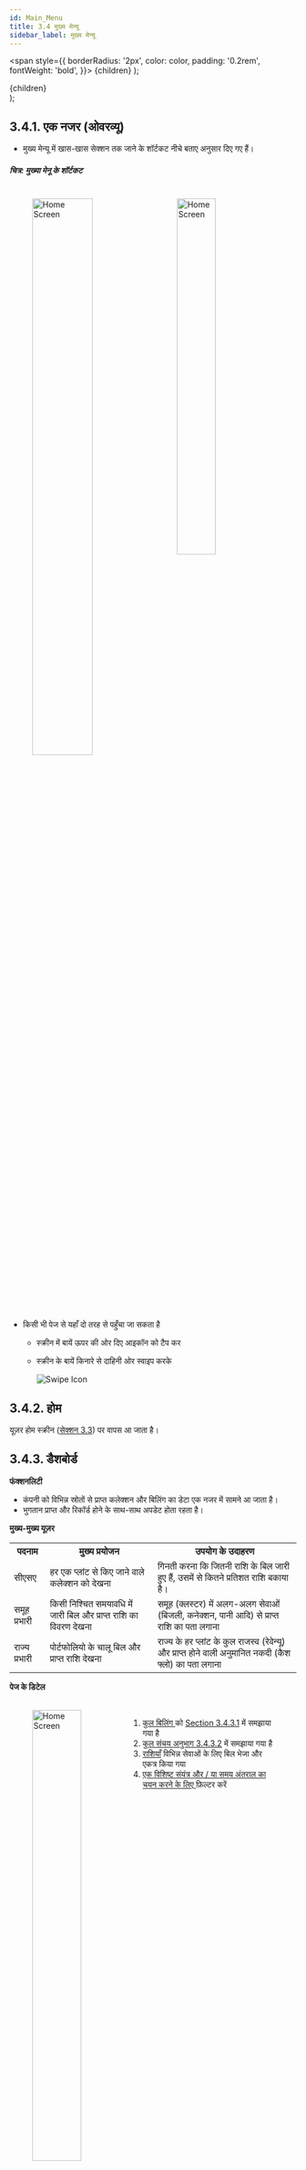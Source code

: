 ```yaml
---
id: Main_Menu
title: 3.4 मुख्य मेन्यू
sidebar_label: मुख्य मेन्यू
---
```

  <span
    style={{
      borderRadius: '2px',
      color: color,
      padding: '0.2rem',
      fontWeight: 'bold',
    }}>
    {children}
  </span>
);

  <div
    style={{ 
         display: 'table',
    }}>
    {children}
  </div>
);

## 3.4.1. एक नजर (ओवरव्यू)
* मुख्य मेन्यू में खास-खास सेक्शन तक जाने के शॉर्टकट नीचे बताए अनुसार दिए गए हैं।

##### चित्र: मुख्या मेनू के शॉर्टकट

<figure><br clear="right"/>
<img align="left" src={useBaseUrl("img/scrnshts/3.4.1_1_MainMenuShortcusts.svg")} alt="Home Screen" width="50%"/>
<img align="right" src={useBaseUrl("img/scrnshts/3.4.1_2_ShortcutScreenShot.png")} alt="Home Screen" width="40%"/>

<br clear="both"/></figure>

* किसी भी पेज से यहाँ दो तरह से पहुँचा जा सकता है
	* स्क्रीन में बायें ऊपर की ओर दिए आइकॉन को टैप कर
	* स्क्रीन के बायें किनारे से दाहिनी ओर स्वाइप करके

		![Swipe Icon](../assets/App_LeftRightNav.png)

## 3.4.2. होम
यूज़र होम स्क्रीन (<a href='./Home_Screen'>सेक्शन 3.3</a>) पर वापस आ जाता है।

## 3.4.3. डैशबोर्ड
**फंक्शनलिटी**
* कंपनी को विभिन्न स्रोतों से प्राप्त कलेक्शन और बिलिंग का डेटा एक नजर में सामने आ जाता है।
* भुगतान प्राप्त और रिकॉर्ड होने के साथ-साथ अपडेट होता रहता है।

**मुख्य-मुख्य यूज़र**
<table>
  <tr>
    <th>पदनाम</th>
    <th>मुख्य प्रयोजन</th>
    <th>उपयोग के उदाहरण</th>
  </tr>
  <tr>
    <td>सीएसए</td>
    <td>हर एक प्लांट से किए जाने वाले कलेक्शन को देखना</td>
    <td>गिनती करना कि जितनी राशि के बिल जारी हुए हैं, उसमें से कितने प्रतिशत राशि बकाया है।</td>
  </tr>
  <tr>
    <td>समूह प्रभारी</td>
    <td>किसी निश्चित समयावधि में जारी बिल और प्राप्त राशि का विवरण देखना</td>
    <td>समूह (क्लस्टर) में अलग-अलग सेवाओं (बिजली, कनेक्शन, पानी आदि) से प्राप्त राशि का पता लगाना</td>
  </tr>
  <tr>
    <td>राज्य प्रभारी</td>
    <td>पोर्टफोलियो के चालू बिल और प्राप्त राशि देखना</td>
    <td>राज्य के हर प्लांट के कुल राजस्व (रेवेन्यू) और प्राप्त होने वाली अनुमानित नकदी (कैश फ्लो) का पता लगाना</td>
  </tr>
</table>

**पेज के डिटेल**

<figure><br clear="right"/>
<img align="left" src={useBaseUrl("img/scrnshts/3.4_3_1_Dashboard.png")} alt="Home Screen" width="45%"/>
<Clear>

1. <u> कुल बिलिंग </u> को <a href='./Main_Menu#3431-बिल-की-कुल-राशि-टोटल-बिलिंग'>Section 3.4.3.1</a> में समझाया गया है
2. <u> कुल संचय </u> <a href='./Main_Menu#3432-कुल-प्राप्त-राशि-टोटल-कलेक्शन'>अनुभाग 3.4.3.2</a> में समझाया गया है
3.  <u>राशियाँ</u> विभिन्न सेवाओं के लिए बिल भेजा और एकत्र किया गया
4. <u> एक विशिष्ट संयंत्र और / या समय अंतराल का चयन करने के लिए </u> फ़िल्टर करें

</Clear>
<br clear="both"/></figure>

<figure><br clear="right"/>
<img align="left" src={useBaseUrl("img/scrnshts/3.4_3_2_Dashboard.png")} alt="Home Screen" width="45%"/>
<Clear>

5. <u> संग्रह विस्तार </u> विवरण संग्रह कैसे बनाया गया है:
       - पीओएस - एक क्षेत्र एजेंट द्वारा व्यक्ति में एकत्रित
       - वॉलेट - एक इलेक्ट्रॉनिक वॉलेट के माध्यम से भुगतान
       - कैश कार्ड - नकद / डेबिट कार्ड के माध्यम से भुगतान
6. <u> कुल संचय </u> अनुभाग 3.4.3.2 में समझाया गया है

</Clear>
<br clear="both"/></figure>


<!-- ![Page Details](./assets/3.14_PageDetails.png)

![Page Details](./assets/3.15_PageDetails2.png) -->

### 3.4.3.1. बिल की कुल राशि (टोटल बिलिंग)
**फंक्शनलिटी**
* टोटल बिलिंग पेज में हर साइट से प्राप्त राजस्व (रेवेन्यू) का सारांश दिया गया है।

**पेज के डिटेल**
<figure><br clear="right"/>
<img align="left" src={useBaseUrl("img/scrnshts/3.4_3_3_TotalBilling.png")} alt="Total Billing" width="45%"/>
<Clear>

1. <u>प्रत्येक कारख़ाना का सारणीबद्ध डेटा</u> यहाँ वर्णित है। स्तंभ डेटा में शामिल हैं:
    * प्रीपेड ग्राहकों को दी जाने वाली राशि
    * पोस्ट-पेड ग्राहकों को दी जाने वाली राशि
    * कुल सभी ग्राहकों के लिए बिल की गई राशि
    * ग्राहकों का प्रतिशत जो बिल किया गया था

    एरो रेवेन्यू में मासिक परिवर्तन का संकेत देता है:
    * <Highlight color="#FF0000"> ↓ </Highlight> लाल - राजस्व में कमी
    * <Highlight color="#008000"> ↑ </Highlight> हरा - राजस्व में वृद्धि
2. <u> कुल बार </u> सभी कारख़ाना के लिए कुल राशि दर्शाता है
3. <u> हरे पंक्ति </u> कारख़ाना के प्रत्येक समूह के लिए कुल मात्रा दिखाती हैं

</Clear>
<br clear="both"/></figure>

<!-- ![Page Details](./assets/3.16_PageDetails3.png) -->

### 3.4.3.2 कुल प्राप्त राशि (टोटल कलेक्शन)
**फंक्शनलिटी**
* टोटल कलेक्शन पेज में हर साइट के प्राप्त राशि का सारांश दिया होता है।

**पेज के डिटेल**
<figure><br clear="right"/>
<img align="left" src={useBaseUrl("img/scrnshts/3.4.3.2_TotalCollection.png")} alt="Total Collection" width="45%"/>
<Clear>

1. <u> प्रत्येक योजना का सारणीबद्ध डेटा</u>
2. <u> कुल बार </u> सभी कारख़ाना के लिए कुल राशि दिखाता है
3. <u> हरे पंक्ति </u> कारख़ाना के प्रत्येक समूह के लिए कुल मात्रा दिखाती हैं

</Clear>
<br clear="both"/></figure>

<!-- ![Page Details](./assets/3.17_PageDetails4.png) -->

## 3.4.4. कैश रजिस्टर
**फंक्शनलिटी**
* कैश रजिस्टर में हर ग्राहक के सभी लेनदेन का पूरा विवरण रहता है।
* भुगतान होने और रिकॉर्ड तैयार होने के साथ-साथ यह रजिस्टर अपडेट होता जाता है।
* कुल प्राप्त राशि का सारांश पाइ चार्ट में देखने को मिलता है।

**मुख्य-मुख्य यूज़र**
<table>
  <tr>
    <th>पदनाम</th>
    <th>मुख्य प्रयोजन</th>
    <th>उपयोग के उदाहरण</th>
  </tr>
  <tr>
    <td>ग्राहक सेवा एजेंट</td>
    <td>ग्राहक के बिल और भुगतान का पता लगाना</td>
    <td>किसी बिल का कब भुगतान हुआ और निश्चित रीति से हुआ या नहीं, इससे संबंधित समस्याओं को सुलझाना</td>
  </tr>
  <tr>
    <td>समूह प्रभारी</td>
    <td>निश्चित समयावधि में प्राप्त राशि (कलेक्शन) का सारांश</td>
    <td>क्लस्टर के सभी प्लांटों में विभिन्न सेवाओं (बिजली, कनेक्शन, पानी आदि) से प्राप्त राशि का पता लगाना</td>
  </tr>
  <tr>
    <td>राज्य प्रभारी</td>
    <td>राज्य भर में प्राप्त राशि (कलेक्शन) का सारांश</td>
    <td>पूरे राज्य में विभिन्न सेवाओं से प्राप्त राशि का पता लगाना</td>
  </tr>
</table>

**पेज के डिटेल**
<figure><br clear="right"/>
<img align="left" src={useBaseUrl("img/scrnshts/3.4.4_CashRegister.png")} alt="Cash Register" width="45%"/>
<Clear>

1. <u> फिल्टर बार </u> संयंत्र और समय अंतराल का चयन करने के लिए
2. <u> पाई चार्ट </u> अलग-अलग सेवाओं से योगदान में कुल संग्रह को विभाजित करता है
3. प्रत्येक सेवा के लिए एकत्रित राशि का <u>संख्यात्मक डेटा</u>
4. <u> खोज बार </u> एक ग्राहक को तुरंत पता लगाने के लिए: उपयोगकर्ता नाम या अद्वितीय ग्राहक आईडी टाइप कर सकता है।
5. <u> लेन-देन का विवरण </u> सबसे हाल ही में सबसे पहले के साथ, चयनित समय-सीमा में ग्राहकों से एकत्र किए गए भुगतानों की एक सूची प्रस्तुत करते हैं
6. ग्राहक के खाता पृष्ठ को देखने के लिए किसी भी प्रविष्टि पर <u>टैप</u> करें (<a href='./Consumers#352-खाते-के-विवरण-अकाउन्ट-डिटेल्स'>Section 3.5.2</a>)

</Clear>
<br clear="both"/></figure>

<!-- ![Page Details](./assets/3.18_PageDetails5.png) -->

## 3.4.5. स्पार्क सर्वर
**फंक्शनलिटी**
* स्मार्ट स्पार्क मीटर का डेटा कुछ सीमा तक देखा जा सकता है।
* यूज़र यहाँ से ही मीटर को चालू और बंद कर सकता है।

**मुख्य-मुख्य यूज़र**

<table>
  <tr>
    <th>पदनाम</th>
    <th>मुख्य प्रयोजन</th>
    <th>उपयोग का उदाहरण</th>
  </tr>
  <tr>
    <td>टेक्निशन</td>
    <td>प्लांट के किसी निश्चित ग्राहक के मीटर की स्थिति रिव्यू करना</td>
    <td>जाँच करना कि बिजली बंद रहने पर मीटर अपने आप बंद होता है या नहीं।</td>
  </tr>
  <tr>
    <td>सीएसए</td>
    <td>टेक्निशन के समान</td>
    <td>किसी निश्चित मीटर के स्टेटस की जाँच करना</td>
  </tr>
  <tr>
    <td>समूह प्रभारी</td>
    <td>किसी निश्चित ग्राहक या ग्राहक समूह के लिए मीटर की स्थिति नियंत्रित करना</td>
    <td>किसी ग्राहक के खराब उपकरण (एप्लायंस) का असर बिजली वितरण के समूचे नेटवर्क पर होने पर उस ग्राहक का मीटर बंद करना</td>
  </tr>
  <tr>
    <td>राज्य प्रभारी</td>
    <td>समूह प्रभारी के समान</td>
    <td>कोई तकनीकी आपत्ति आने पर राज्य के बहुत सारे मीटर एक ही समय पर बंद करना</td>
  </tr>
</table>

**पेज के डिटेल**

<figure><br clear="right"/>
<img align="left" src={useBaseUrl("img/scrnshts/3.4.5_1_SparkServer.png")} alt="Spark Server" width="45%"/>
<Clear>

1. <u> मीटर सूची </u> प्रति पंक्ति एक पंक्ति के साथ, संबंधित ग्राहक और मीटर की स्थिति को दर्शाता है:
    - <Highlight color="#FF0000"> * </Highlight>लाल - निष्क्रिय
    - <Highlight color="#008000"> * </Highlight> हरा - सक्रिय
    - <Highlight color="#0000FF"> * </Highlight> नीला - ऑटो
2. <u> सर्च बार: </u> ग्राहक का नाम, आईडी या मीटर नंबर लिखकर एक विशिष्ट प्रविष्टि प्राप्त करें।
3. <u> प्लांट ड्रॉपडाउन </u> एक विशेष संयंत्र का चयन करने के लिए उपयोग किया जाता है

</Clear>
<br clear="both"/></figure>
<figure><br clear="right"/>
<img align="left" src={useBaseUrl("img/scrnshts/3.4.5_2_SparkServer.png")} alt="Spark Server" width="45%"/>
<Clear>

***किसी विशेष मीटर के दोहन पर, अनुप्रयोग मीटर के पृष्ठ पर पुनर्निर्देशित करता है***
1. <u> मास्टर विवरण </u> में मुख्य ग्राहक और मीटर की जानकारी शामिल है
2. <u> मीटर स्थिति </u> हमें वर्तमान मीटर गतिविधि की स्थिति देता है, और ON, OFF और AUTO के बीच स्विच करने की अनुमति देता है
3. <u> रीसेट मीटर </u>, डिफ़ॉल्ट रूप से मीटर सेटिंग्स और विवरण रीसेट करने के लिए उपयोग किया जाने वाला विकल्प

</Clear>
<br clear="both"/></figure>

<!-- ![Page Details](./assets/3.19_PageDetails6.png)

![Page Details](./assets/3.20_PageDetails7.png) -->

## 3.4.6. प्राप्त होने वाली राशियाँ (रिसीवेबल्स)
**फंक्शनलिटी**
* किसी प्लांट के प्रत्येक ग्राहक को जारी बिल और बकाया राशि रिसीवेबल्स सेक्शन में दिखाई देती हैं।
* ग्राहकों से प्राप्त भुगतान को दर्ज कर एजेंट अपने बेलेंस को अपडेट कर सकते हैं।
* जो यूज़र कई प्लांट का डेटा देख सकते हैं, उन्हें कोई निश्चित प्लांट सिलेक्ट करने पर ही डेटा दिखाई देगा।

**मुख्य-मुख्य यूज़र**
<table>
  <tr>
    <th>पदनाम </th>
    <th>मुख्य प्रयोजन</th>
    <th>उपयोग के उदाहरण</th>
  </tr>
  <tr>
    <td>ऑपरेटर</td>
    <td>ग्राहक एक्टिव है या नहीं, यह देखना</td>
    <td>कनेक्शन संबंधी किसी समस्या की शिकायत लेकर प्लांट पर आए ग्राहक की शिकायत का कारण पता लगाना</td>
  </tr>
  <tr>
    <td>ग्राहक सेवा एजेंट</td>
    <td>प्लांट के प्रत्येक ग्राहक से प्राप्त होने वाले अनुमानति राजस्व और बकाया राशि को देखना</td>
    <td>तय करना कि बकाया राशि के निपटान के लिए बिक्री टीम को किस ग्राहक (या पूर्व ग्राहक) के पास भेजना चाहिए।</td>
  </tr>
  <tr>
    <td>समूह प्रभारी</td>
    <td>निश्चित समयावधि में प्राप्त राशि (कलेक्शन) का सारांश</td>
    <td>चालू माह में विभिन्न प्लांट से प्राप्त राशि की तुलना करना</td>
  </tr>
  <tr>
    <td>राज्य प्रभारी</td>
    <td>ज्यादा बकाया राशि वाले ग्राहकों पर नजर डालना</td>
    <td>किसी खाते को बंद या दुबारा चालू करते समय ग्राहक के शुरू से आखिर तक के भुगतान को देखना</td>
  </tr>
</table>

**नेविगेशन**
ध्यान रखें कि इस पेज पर होम स्क्रीन से सीधे ही पहुँचा जा सकता है – देखें <a href='./Main_Menu#342-होम'>सेक्शन 3.4.2</a>

**पेज के डिटेल**

<figure><br clear="right"/>
<img align="left" src={useBaseUrl("img/scrnshts/3.4.6_Receivable.png")} alt="Spark Server" width="45%"/>
<Clear>

1. <u> फ़िल्टर बार </u> का उपयोग जानकारी दिखाने के लिए किया जाता है:

    * कारख़ाना (कोष्ठक में ग्राहकों की संख्या)
    * सक्रिय / निष्क्रिय ग्राहक
    * बिल राशि या बकाया राशि के अनुसार छंटनी
    * किस सेवा का बिल लिया जा रहा है
2. <u> बिलिंग गणना </u> प्रत्येक ग्राहक के लिए सूचीबद्ध (ग्राहक आईडी के साथ)

    * <Highlight color="#008000"> हरा</Highlight>: सक्रिय ग्राहक
    * <Highlight color="#FF0000"> लाल</Highlight>: निष्क्रिय ग्राहक

    <a href='./Consumers#352-खाते-के-विवरण-अकाउन्ट-डिटेल्स'>Section 3.5.2.</a> में बताई गई जानकारी के मेनू में एक ग्राहक लिंक का दोहन। भुगतान "लेनदेन जोड़ें" विकल्प का चयन करके पंजीकृत किया जा सकता है
3. <u>कुल बार</u>, चयनित कॉलम को देखते हुए, प्रत्येक कॉलम का योग दिखाता है
4. <u>खोज</u> किसी विशेष ग्राहक के लिए अपना नाम या ग्राहक आईडी टाइप करके
5. <u>डॉटेड आइकन</u> निम्न विकल्पों को दिखाने के लिए टैप किया गया

    * भेजें एसएमएस

</Clear>
<br clear="both"/></figure>

<!-- ![Page Details](./assets/3.21_PAgeDetails8.png) -->

### 3.4.6.1. प्राप्य राशियाँ कितने समय से बकाया हैं (एजिंग रिसिवेबल्स)
**फंक्शनलिटी**
* एजिंग रिसिवेबल्स सेक्शन में किसी प्लांट के एक्टिव और प्रतिबंधित (बैन्ड) ग्राहकों की अलग-अलग सूची मिलती है, जिनकी ओर कंपनी की राशि बकाया है।
* दो सूचियाँ होती हैं – एक्टिव और बैन्ड

इस फंक्शनलिटी से निम्नलिखित पेज देखे जा सकते हैं –

| सक्रिय | प्रतिबंधित |
|--|--|
| हर संयंत्र के लिए सक्रिय उपभोक्ता आंकड़ों की विस्तृत सूची | हर संयंत्र के लिए प्रतिबंधित उपभोक्ताओं की विस्तृत सूची |

<figure><br clear="right"/>
<img align="left" src={useBaseUrl("img/scrnshts/3.4.6_2_AgingReceivables.png")} alt="Spark Server" width="45%"/>
<Clear>


** एसएमएस भेजने पर **

उपयोगकर्ता को यह पुष्टि करनी होगी कि एक संयंत्र में सभी ग्राहकों को एक एसएमएस भेजा जाना चाहिए (देखें <a href='./Miscellaneous#3106-प्लांट-बंद-रहने-शट-डाउन-के-संदेश'>Section 3.10.6</a>)।

** एजिंग प्राप्तियों के दोहन पर **

आपको संयंत्र में ग्राहकों की सक्रिय सूची के लिए निर्देशित किया जाएगा:

1. <u>टेबुलर कॉलम</u> कुल प्राप्य के साथ एक विशेष साइट पर सभी सक्रिय उपभोक्ताओं को जो अभी भी एकत्र किया जाना है, प्रदर्शित किया जाता है। राशि के तहत कोष्ठक में संख्या उपभोक्ताओं की कुल संख्या दर्शाती है। स्तंभ डेटा में शामिल हैं:

    * 45-60 दिन
    * 61-90 दिन
    * 91-120 दिन
    * 120 दिनों से अधिक

2. <u>कुल बार</u> तालिका के समेकित स्तंभ परिणामों को प्रदर्शित करता है।
3. <u>नेविगेशन बार</u> सक्रिय उपभोक्ता कॉलम और प्रतिबंधित उपभोक्ता कॉलम के बीच नेविगेट करने के लिए उपयोग किया जाता है
4. <u>हरे रंग की पंक्तियाँ</u> कारख़ाना के प्रत्येक समूह के लिए कुल मात्रा दिखाती हैं

    ![Left Right Nav](/img/scrnshts/App_LeftRightNav.png)

** अगला स्क्रीनशॉट 'बैन' पर टैप करने पर परिणाम प्रदर्शित करता है **

</Clear>
<br clear="both"/></figure>

<figure><br clear="right"/>
<img align="left" src={useBaseUrl("img/scrnshts/3.4.6_3_AgingReceivables.png")} alt="Spark Server" width="45%"/>
<Clear>

1. *टेबुलर कॉलम* किसी विशेष साइट पर सभी प्रतिबंधित या निष्क्रिय उपभोक्ताओं के साथ कुल प्राप्य जो अभी भी एकत्र किया जाना है, प्रदर्शित किया जाता है। राशि के तहत कोष्ठक में संख्या उपभोक्ताओं की कुल संख्या दर्शाती है। स्तंभ डेटा में (Section XX) शामिल हैं:

    * 30 दिनों से कम
    * 30-60 दिन
    * 60-90 दिन
    * 90 दिनों से अधिक

2. *कुल बार* तालिका के समेकित स्तंभ परिणामों को प्रदर्शित करता है।
3. *"नेविगेशन बार* सक्रिय उपभोक्ता कॉलम और प्रतिबंधित उपभोक्ता कॉलम के बीच नेविगेट करने के लिए उपयोग किया जाता है

    ![Left Right Nav](/img/scrnshts/App_LeftRightNav.png)

</Clear>
<br clear="both"/></figure>

<!-- ![Page Details](./assets/3.22_Receivable.png)

![Page Details](./assets/3.23_Receivable2.png) -->

## 3.4.7. संपर्क सूत्र (कांटैक्ट)
**फंक्शनलिटी**
* कांटैक्ट पेज में कंपनी के कर्मचारियों की सूची उनके पदनाम (डेज़िग्नेशन) और मोबाइल नंबर के साथ दी गई है।
* परिचालक (ऑपरेटर्स) जिस कंपनी और राज्य में कार्य कर रहे हैं, उस आधार पर उन्हें बाँटा गया है।

**मुख्य-मुख्य यूज़र**

<table>
  <tr>
    <th>पदनाम</th>
    <th>मुख्य प्रयोजन</th>
    <th>उपयोग का उदाहरण</th>
  </tr>
  <tr>
    <td>सभी कर्मचारी</td>
    <td>हर कर्मचारी के मोबाइल नंबर की जानकारी</td>
    <td>कंपनी में कार्यरत अन्य एजेंट द्वारा किए गए निर्णय का सत्यापन (वेरिफाइ) करना</td>
  </tr>
</table>

<br/>

**पेज के डिटेल**

<figure><br clear="right"/>
<img align="left" src={useBaseUrl("img/scrnshts/3.4.7_Contacts.png")} alt="Contacts" width="45%"/>
<Clear>

1. <u>खोज</u> नाम, यंत्र या पदनाम द्वारा किसी विशेष संपर्क के लिए
2. <u>संपर्क विवरण</u> प्रत्येक ऑपरेशन के वर्णमाला क्रम में प्रदान किया जाता है

</Clear>
<br clear="both"/></figure>

<!-- ![Contacts](./assets/3.24_Contacts.png) -->